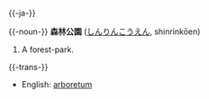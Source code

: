 {{-ja-}}

{{-noun-}}
'''森林公園''' ([[しんりんこうえん]], shinrinkōen)

# A forest-park.

{{-trans-}}
*English: [[arboretum]]